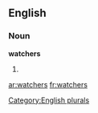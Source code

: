 
==English==

===Noun===
'''watchers'''

# {{plural of|[[watcher]]}}

[[Category:English plurals]]

[[ar:watchers]]
[[fr:watchers]]